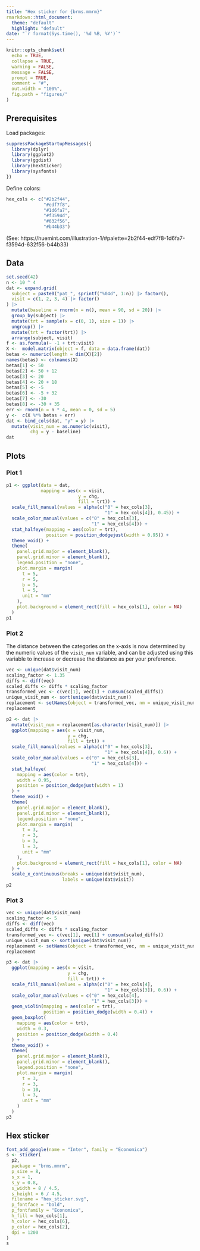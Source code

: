 ```yaml
---
title: "Hex sticker for {brms.mmrm}"
rmarkdown::html_document:
  theme: "default"
  highlight: "default"
date: "`r format(Sys.time(), '%d %B, %Y')`"
---
```


```r
knitr::opts_chunk$set(
  echo = TRUE,
  collapse = TRUE,
  warning = FALSE,
  message = FALSE,
  prompt = TRUE,
  comment = "#",
  out.width = "100%",
  fig.path = "figures/"
)
```

## Prerequisites

Load packages:
```r
suppressPackageStartupMessages({
  library(dplyr)
  library(ggplot2)
  library(ggdist)
  library(hexSticker)
  library(sysfonts)
})
```

Define colors:
```r
hex_cols <- c("#2b2f44",
              "#edf7f8",
              "#1d6fa7",
              "#f3594d",
              "#632f56",
              "#b44b33")
```

(See: https://huemint.com/illustration-1/#palette=2b2f44-edf7f8-1d6fa7-f3594d-632f56-b44b33)

## Data

```r
set.seed(42)
n <- 10 ^ 4
dat <- expand.grid(
  subject = paste0("pat_", sprintf("%04d", 1:n)) |> factor(),
  visit = c(1, 2, 3, 4) |> factor()
) |>
  mutate(baseline = rnorm(n = n(), mean = 90, sd = 20)) |>
  group_by(subject) |>
  mutate(trt = sample(x = c(0, 1), size = 1)) |>
  ungroup() |>
  mutate(trt = factor(trt)) |>
  arrange(subject, visit)
f <- as.formula(~ -1 + trt:visit)
X <-  model.matrix(object = f, data = data.frame(dat))
betas <- numeric(length = dim(X)[2])
names(betas) <- colnames(X)
betas[1] <- 50
betas[2] <- 50 + 12
betas[3] <- 20
betas[4] <- 20 + 18
betas[5] <- -5
betas[6] <- -5 + 32
betas[7] <- -30
betas[8] <- -30 + 35
err <- rnorm(n = n * 4, mean = 0, sd = 5)
y <-  c(X %*% betas + err)
dat <- bind_cols(dat, "y" = y) |>
  mutate(visit_num = as.numeric(visit),
         chg = y - baseline)
dat
```

## Plots

### Plot 1

```r
p1 <- ggplot(data = dat,
             mapping = aes(x = visit,
                           y = chg,
                           fill = trt)) +
  scale_fill_manual(values = alpha(c("0" = hex_cols[3],
                                     "1" = hex_cols[4]), 0.45)) +
  scale_color_manual(values = c("0" = hex_cols[3],
                                "1" = hex_cols[4])) +
  stat_halfeye(mapping = aes(color = trt),
               position = position_dodgejust(width = 0.95)) +
  theme_void() +
  theme(
    panel.grid.major = element_blank(),
    panel.grid.minor = element_blank(),
    legend.position = "none",
    plot.margin = margin(
      t = 5,
      r = 5,
      b = 5,
      l = 5,
      unit = "mm"
    ),
    plot.background = element_rect(fill = hex_cols[1], color = NA)
  )
p1
```


### Plot 2

The distance between the categories on the x-axis is now determined by the 
numeric values of the `visit_num` variable, and can be adjusted using this 
variable to increase or decrease the distance as per your preference.


```r
vec <- unique(dat$visit_num)
scaling_factor <- 1.35
diffs <- diff(vec)
scaled_diffs <- diffs * scaling_factor
transformed_vec <- c(vec[1], vec[1] + cumsum(scaled_diffs))
unique_visit_num <- sort(unique(dat$visit_num))
replacement <- setNames(object = transformed_vec, nm = unique_visit_num)
replacement
```

```r
p2 <- dat |>
  mutate(visit_num = replacement[as.character(visit_num)]) |>
  ggplot(mapping = aes(x = visit_num,
                       y = chg,
                       fill = trt)) +
  scale_fill_manual(values = alpha(c("0" = hex_cols[3],
                                     "1" = hex_cols[4]), 0.6)) +
  scale_color_manual(values = c("0" = hex_cols[3],
                                "1" = hex_cols[4])) +
  stat_halfeye(
    mapping = aes(color = trt),
    width = 0.95,
    position = position_dodgejust(width = 1)
  ) +
  theme_void() +
  theme(
    panel.grid.major = element_blank(),
    panel.grid.minor = element_blank(),
    legend.position = "none",
    plot.margin = margin(
      t = 3,
      r = 3,
      b = 3,
      l = 3,
      unit = "mm"
    ),
    plot.background = element_rect(fill = hex_cols[1], color = NA)
  ) +
  scale_x_continuous(breaks = unique(dat$visit_num),
                     labels = unique(dat$visit))
p2
```

### Plot 3
```r
vec <- unique(dat$visit_num)
scaling_factor <- 5
diffs <- diff(vec)
scaled_diffs <- diffs * scaling_factor
transformed_vec <- c(vec[1], vec[1] + cumsum(scaled_diffs))
unique_visit_num <- sort(unique(dat$visit_num))
replacement <- setNames(object = transformed_vec, nm = unique_visit_num)
replacement
```

```r
p3 <- dat |>
  ggplot(mapping = aes(x = visit,
                       y = chg,
                       fill = trt)) +
  scale_fill_manual(values = alpha(c("0" = hex_cols[4],
                                     "1" = hex_cols[3]), 0.6)) +
  scale_color_manual(values = c("0" = hex_cols[4],
                                "1" = hex_cols[3])) +
  geom_violin(mapping = aes(color = trt),
              position = position_dodge(width = 0.4)) +
  geom_boxplot(
    mapping = aes(color = trt),
    width = 0.3,
    position = position_dodge(width = 0.4)
  ) +
  theme_void() +
  theme(
    panel.grid.major = element_blank(),
    panel.grid.minor = element_blank(),
    legend.position = "none",
    plot.margin = margin(
      t = 3,
      r = 3,
      b = 10,
      l = 3,
      unit = "mm"
    )
  )
p3
```

## Hex sticker

```r
font_add_google(name = "Inter", family = "Economica")
s <- sticker(
  p2,
  package = "brms.mmrm",
  p_size = 8,
  s_x = 1,
  s_y = 0.8,
  s_width = 8 / 4.5,
  s_height = 6 / 4.5,
  filename = "hex_sticker.svg",
  p_fontface = "bold",
  p_fontfamily = "Economica",
  h_fill = hex_cols[1],
  h_color = hex_cols[6],
  p_color = hex_cols[2],
  dpi = 1200
)
s
```











